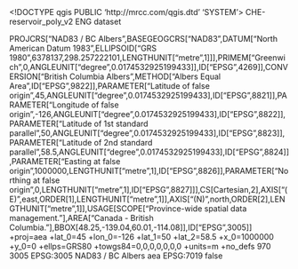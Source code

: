 <!DOCTYPE qgis PUBLIC 'http://mrcc.com/qgis.dtd' 'SYSTEM'>
<qgis version="3.34.10-Prizren">
  <identifier>CHE-reservoir_poly_v2</identifier>
  <parentidentifier></parentidentifier>
  <language>ENG</language>
  <type>dataset</type>
  <title>CHE-reservoir_poly_v2</title>
  <abstract></abstract>
  <links/>
  <dates/>
  <fees></fees>
  <encoding></encoding>
  <crs>
    <spatialrefsys nativeFormat="Wkt">
      <wkt>PROJCRS["NAD83 / BC Albers",BASEGEOGCRS["NAD83",DATUM["North American Datum 1983",ELLIPSOID["GRS 1980",6378137,298.257222101,LENGTHUNIT["metre",1]]],PRIMEM["Greenwich",0,ANGLEUNIT["degree",0.0174532925199433]],ID["EPSG",4269]],CONVERSION["British Columbia Albers",METHOD["Albers Equal Area",ID["EPSG",9822]],PARAMETER["Latitude of false origin",45,ANGLEUNIT["degree",0.0174532925199433],ID["EPSG",8821]],PARAMETER["Longitude of false origin",-126,ANGLEUNIT["degree",0.0174532925199433],ID["EPSG",8822]],PARAMETER["Latitude of 1st standard parallel",50,ANGLEUNIT["degree",0.0174532925199433],ID["EPSG",8823]],PARAMETER["Latitude of 2nd standard parallel",58.5,ANGLEUNIT["degree",0.0174532925199433],ID["EPSG",8824]],PARAMETER["Easting at false origin",1000000,LENGTHUNIT["metre",1],ID["EPSG",8826]],PARAMETER["Northing at false origin",0,LENGTHUNIT["metre",1],ID["EPSG",8827]]],CS[Cartesian,2],AXIS["(E)",east,ORDER[1],LENGTHUNIT["metre",1]],AXIS["(N)",north,ORDER[2],LENGTHUNIT["metre",1]],USAGE[SCOPE["Province-wide spatial data management."],AREA["Canada - British Columbia."],BBOX[48.25,-139.04,60.01,-114.08]],ID["EPSG",3005]]</wkt>
      <proj4>+proj=aea +lat_0=45 +lon_0=-126 +lat_1=50 +lat_2=58.5 +x_0=1000000 +y_0=0 +ellps=GRS80 +towgs84=0,0,0,0,0,0,0 +units=m +no_defs</proj4>
      <srsid>970</srsid>
      <srid>3005</srid>
      <authid>EPSG:3005</authid>
      <description>NAD83 / BC Albers</description>
      <projectionacronym>aea</projectionacronym>
      <ellipsoidacronym>EPSG:7019</ellipsoidacronym>
      <geographicflag>false</geographicflag>
    </spatialrefsys>
  </crs>
  <extent/>
</qgis>
